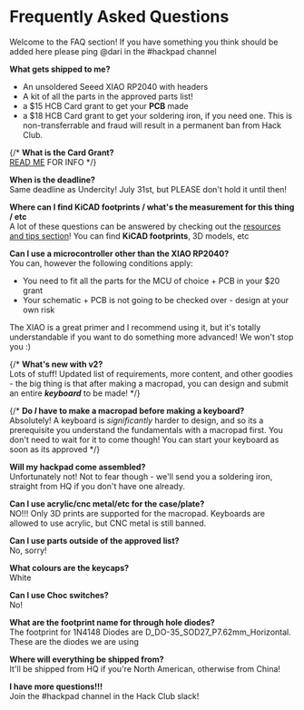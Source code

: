 # Frequently Asked Questions

Welcome to the FAQ section! If you have something you think should be added here please ping @dari in the #hackpad channel


**What gets shipped to me?**
- An unsoldered Seeed XIAO RP2040 with headers
- A kit of all the parts in the approved parts list!
- a $15 HCB Card grant to get your **PCB** made
- a $18 HCB Card grant to get your soldering iron, if you need one. This is non-transferrable and fraud will result in a permanent ban from Hack Club.

{/* **What is the Card Grant?** \
[READ ME](/cardgrant) FOR INFO */}

**When is the deadline?** \
Same deadline as Undercity! July 31st, but PLEASE don't hold it until then!

**Where can I find KiCAD footprints / what's the measurement for this thing / etc** \
A lot of these questions can be answered by checking out the [resources and tips section](/resources)! You can find **KiCAD footprints**, 3D models, etc

**Can I use a microcontroller other than the XIAO RP2040?** \
You can, however the following conditions apply:
- You need to fit all the parts for the MCU of choice + PCB in your $20 grant
- Your schematic + PCB is not going to be checked over - design at your own risk

The XIAO is a great primer and I recommend using it, but it's totally understandable if you want to do something more advanced! We won't stop you :)

{/* **What's new with v2?** \
Lots of stuff! Updated list of requirements, more content, and other goodies - the big thing is that after making a macropad, you can design and submit an entire ***keyboard*** to be made! */}

{/* **Do *I* have to make a macropad before making a keyboard?** \
Absolutely! A keyboard is *significantly* harder to design, and so its a prerequisite you understand the fundamentals with a macropad first. You don't need to wait for it to come though! You can start your keyboard as soon as its approved */}

**Will my hackpad come assembled?** \
Unfortunately not! Not to fear though - we'll send you a soldering iron, straight from HQ if you don't have one already.

**Can I use acrylic/cnc metal/etc for the case/plate?** \
NO!!! Only 3D prints are supported for the macropad. Keyboards are allowed to use acrylic, but CNC metal is still banned.

**Can I use parts outside of the approved list?** \
No, sorry!

**What colours are the keycaps?** \
White

**Can I use Choc switches?** \
No!

**What are the footprint name for through hole diodes?** \
The footprint for 1N4148 Diodes are D_DO-35_SOD27_P7.62mm_Horizontal. These are the diodes we are using

**Where will everything be shipped from?** \
It'll be shipped from HQ if you're North American, otherwise from China!

**I have more questions!!!**  \
Join the #hackpad channel in the Hack Club slack!
